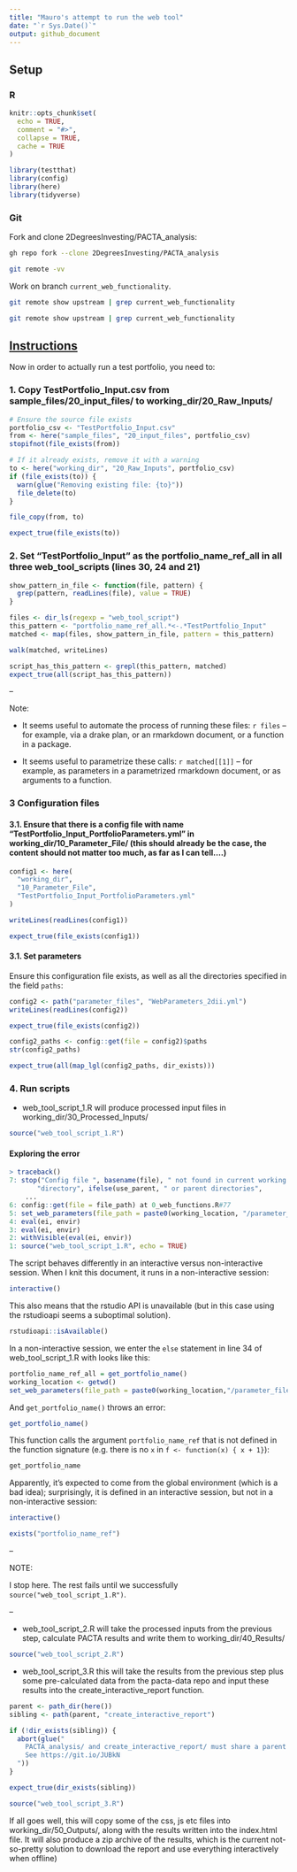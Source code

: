 ```yaml
---
title: "Mauro's attempt to run the web tool"
date: "`r Sys.Date()`"
output: github_document
---
```


## Setup

### R

```r
knitr::opts_chunk$set(
  echo = TRUE,
  comment = "#>",
  collapse = TRUE,
  cache = TRUE
)
```

```r
library(testthat)
library(config)
library(here)
library(tidyverse)
```

### Git

Fork and clone 2DegreesInvesting/PACTA_analysis:

```bash
gh repo fork --clone 2DegreesInvesting/PACTA_analysis
```

```bash
git remote -vv
```

Work on branch `current_web_functionality`.

```bash
git remote show upstream | grep current_web_functionality
```

```bash
git remote show upstream | grep current_web_functionality
```

## [Instructions](https://bit.ly/2RCRJn7)

Now in order to actually run a test portfolio, you need to:

### 1. Copy TestPortfolio_Input.csv from sample_files/20_input_files/ to working_dir/20_Raw_Inputs/

```r
# Ensure the source file exists
portfolio_csv <- "TestPortfolio_Input.csv"
from <- here("sample_files", "20_input_files", portfolio_csv)
stopifnot(file_exists(from))

# If it already exists, remove it with a warning
to <- here("working_dir", "20_Raw_Inputs", portfolio_csv)
if (file_exists(to)) {
  warn(glue("Removing existing file: {to}"))
  file_delete(to)
}
```

```r
file_copy(from, to)
```

```r
expect_true(file_exists(to))
```

### 2. Set "TestPortfolio_Input" as the portfolio_name_ref_all in all three web_tool_scripts (lines 30, 24 and 21)

```r
show_pattern_in_file <- function(file, pattern) {
  grep(pattern, readLines(file), value = TRUE)
}
```

```r
files <- dir_ls(regexp = "web_tool_script")
this_pattern <- "portfolio_name_ref_all.*<-.*TestPortfolio_Input"
matched <- map(files, show_pattern_in_file, pattern = this_pattern)

walk(matched, writeLines)
```


```r
script_has_this_pattern <- grepl(this_pattern, matched)
expect_true(all(script_has_this_pattern))
```

--

Note:

* It seems useful to automate the process of running these files:  `r files` -- for example, via a drake plan, or an rmarkdown document, or a function in a package.

* It seems useful to parametrize these calls: `r matched[[1]]` -- for example, as parameters in a parametrized rmarkdown document, or as arguments to a function.


### 3 Configuration files

#### 3.1. Ensure that there is a config file with name "TestPortfolio_Input_PortfolioParameters.yml" in working_dir/10_Parameter_File/ (this should already be the case, the content should not matter too much, as far as I can tell….)

```r
config1 <- here(
  "working_dir",
  "10_Parameter_File",
  "TestPortfolio_Input_PortfolioParameters.yml"
)

writeLines(readLines(config1))
```

```r
expect_true(file_exists(config1))
```

#### 3.1. Set parameters

Ensure this configuration file exists, as well as all the directories specified in the field `paths`:

```r
config2 <- path("parameter_files", "WebParameters_2dii.yml")
writeLines(readLines(config2))
```

```r
expect_true(file_exists(config2))
```

```r
config2_paths <- config::get(file = config2)$paths
str(config2_paths)
```

```r
expect_true(all(map_lgl(config2_paths, dir_exists)))
```


### 4. Run scripts

* web_tool_script_1.R will produce processed input files in working_dir/30_Processed_Inputs/

```r
source("web_tool_script_1.R")
```
#### Exploring the error
 
```r
> traceback()
7: stop("Config file ", basename(file), " not found in current working ", 
       "directory", ifelse(use_parent, " or parent directories", 
    ...
6: config::get(file = file_path) at 0_web_functions.R#77
5: set_web_parameters(file_path = paste0(working_location, "/parameter_files/WebParameters_2dii.yml")) at web_tool_script_1.R#32
4: eval(ei, envir)
3: eval(ei, envir)
2: withVisible(eval(ei, envir))
1: source("web_tool_script_1.R", echo = TRUE)
```

The script behaves differently in an interactive versus non-interactive session. When I knit this document, it runs in a non-interactive session:

```r
interactive()
```

This also means that the rstudio API is unavailable (but in this case using the rstudioapi seems a suboptimal solution).

```r
rstudioapi::isAvailable()
```

In a non-interactive session, we enter the `else` statement in line 34 of web_tool_script_1.R with looks like this:

```r
portfolio_name_ref_all = get_portfolio_name()
working_location <- getwd()
set_web_parameters(file_path = paste0(working_location,"/parameter_files/WebParameters_docker.yml"))
```

And `get_portfolio_name()` throws an error:

```r
get_portfolio_name()
```

This function calls the argument `portfolio_name_ref` that is not defined in the function signature (e.g. there is no `x` in `f <- function(x) { x + 1}`):

```r
get_portfolio_name
```

Apparently, it's expected to come from the global environment (which is a bad idea); surprisingly, it is defined in an interactive session, but not in a non-interactive session:

```r
interactive()

exists("portfolio_name_ref")
```

--

NOTE:

I stop here. The rest fails until we successfully `source("web_tool_script_1.R")`.

--

* web_tool_script_2.R will take the processed inputs from the previous step, calculate PACTA results and write them to working_dir/40_Results/

```r
source("web_tool_script_2.R")
```

* web_tool_script_3.R this will take the results from the previous step plus some pre-calculated data from the pacta-data repo and input these results into the create_interactive_report function.

```r
parent <- path_dir(here())
sibling <- path(parent, "create_interactive_report")

if (!dir_exists(sibling)) {
  abort(glue("
    PACTA_analysis/ and create_interactive_report/ must share a parent directory
    See https://git.io/JUBkN
  "))
}

expect_true(dir_exists(sibling))
```

```r
source("web_tool_script_3.R")
```

If all goes well, this will copy some of the css, js etc files into working_dir/50_Outputs/, along with the results written into the index.html file. It will also produce a zip archive of the results, which is the current not-so-pretty solution to download the report and use everything interactively when offline)

